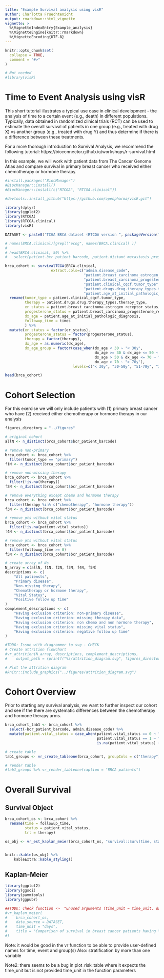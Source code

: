 ```yaml
---
title: "Example Survival analysis using visR"
author: Charlotta Fruechtenicht
output: rmarkdown::html_vignette
vignette: >
  %\VignetteIndexEntry{Example_analysis}
  %\VignetteEngine{knitr::rmarkdown}
  %\VignetteEncoding{UTF-8}
---
```


```r
knitr::opts_chunk$set(
  collapse = TRUE,
  comment = "#>"
)
```

```r
# Not needed
#library(visR)
```


# Time to Event Analysis using visR

This short tutorial illustrates a typical use case in clinical development - the analysis of time to a certain event (e.g., death) in different populations. Typically, data obtained in randomized clinical trials (RCT) can be used to estimate the overall survival of patients in one group (e.g., treated with drug X) vs another group (e.g., treated with drug Y) and thus determine if there is a difference between these treatments.

For a more thorough introduction to Survival Analysis, we recommend the following tutorial: https://bioconnector.github.io/workshops/r-survival.html

In this example, we will work with patient data from The Cancer Genome Atlas and compare survival in primary breast cancer who received either chemotherapy or hormone therapy.

```r
#install.packages("BiocManager")
#BiocManager::install()
#BiocManager::install(c("RTCGA", "RTCGA.clinical"))
```
```r
#devtools::install_github("https://github.com/openpharma/visR.git")
```


```r
library(dplyr)
library(ggplot2)
library(RTCGA)
library(RTCGA.clinical)
library(visR)
```

```r
DATASET <- paste0("TCGA BRCA dataset (RTCGA version ", packageVersion("RTCGA"), ")")

```



```r
# names(BRCA.clinical)[grepl("ecog", names(BRCA.clinical) )]
# 
# head(BRCA.clinical, 50) %>% 
#   select(patient.bcr_patient_barcode, patient.distant_metastasis_present_ind2)

brca_cohort <- survivalTCGA(BRCA.clinical, 
                     extract.cols=c("admin.disease_code", 
                                    "patient.breast_carcinoma_estrogen_receptor_status",
                                    "patient.breast_carcinoma_progesterone_receptor_status",
                                    "patient.clinical_cqcf.tumor_type",
                                    "patient.drugs.drug.therapy_types.therapy_type",
                                    "patient.age_at_initial_pathologic_diagnosis")) %>% 
  rename(tumor_type = patient.clinical_cqcf.tumor_type,
         therapy = patient.drugs.drug.therapy_types.therapy_type,
         er_status = patient.breast_carcinoma_estrogen_receptor_status,
         progesterone_status = patient.breast_carcinoma_progesterone_receptor_status,
         dx_age = patient.age_at_initial_pathologic_diagnosis,
         followup_time = times
         ) %>% 
  mutate(er_status = factor(er_status),
         progesterone_status = factor(progesterone_status),
         therapy = factor(therapy),
         dx_age = as.numeric(dx_age),
         dx_age_group = factor(case_when(dx_age < 30 ~ "< 30y",
                                         dx_age >= 30 & dx_age <= 50 ~ "30-50y",
                                         dx_age > 50 & dx_age <= 70 ~ "51-70y",
                                         dx_age > 70 ~ "> 70y"),
                               levels=c("< 30y", "30-50y", "51-70y", "> 70y")))

head(brca_cohort)

```

# Cohort Selection
For this exercise we will only include patients with (1) primary breast cancer who have (2) received either chemotherapy or hormone therapy in our analysis
```r
figures_directory = "../figures"

# original cohort
allN <- n_distinct(brca_cohort$bcr_patient_barcode)

# remove non-primary
brca_cohort <- brca_cohort %>% 
  filter(tumor_type == "primary")
f1N <- n_distinct(brca_cohort$bcr_patient_barcode)

# remove non-missing therapy
brca_cohort <- brca_cohort %>% 
  filter(!is.na(therapy))
f2N <- n_distinct(brca_cohort$bcr_patient_barcode)

# remove everything except chemo and hormone therapy
brca_cohort <- brca_cohort %>% 
  filter(therapy %in% c("chemotherapy", "hormone therapy"))
f3N <- n_distinct(brca_cohort$bcr_patient_barcode)

# remove pts without vital status
brca_cohort <- brca_cohort %>% 
  filter(!is.na(patient.vital_status))
f4N <- n_distinct(brca_cohort$bcr_patient_barcode)

# remove pts without vital status
brca_cohort <- brca_cohort %>% 
  filter(followup_time >= 0)
f5N <- n_distinct(brca_cohort$bcr_patient_barcode)

# create array of Ns
N_array = c(allN, f1N, f2N, f3N, f4N, f5N)
descriptions <- c(                                                              
    "All patiensts",                                                            
    "Primary disease",                                         
    "Non-missing therapy",                                         
    "Chemotherapy or hormone therapy",
    "Vital Status",
    "Positive follow up time"
)                                                                               
complement_descriptions <- c(                                                   
    "Having exclusion criterion: non-primary disease",                                            
    "Having exclusion criterion: missing therapy data",                                            
    "Having exclusion criterion: non chemo and non hormone therapy",
    "Having exclusion criterion: missing vital status",
    "Having exclusion criterion: negative follow up time"
)

#TODO: Issue with diagrammer to svg - CHECK
# Create attrition flowchart
#vr_attrition(N_array, descriptions, complement_descriptions, 
#    output_path = sprintf("%s/attrition_diagram.svg", figures_directory))

# Plot the attrition diagram
#knitr::include_graphics("../figures/attrition_diagram.svg")
```

# Cohort Overview
Prior to starting any survival analysis, we want to further inspect our cohort and see if the there are systematic differences between the chemotherapy and hormone therapy arms.
```r
brca_cohort_tab1 <- brca_cohort %>% 
  select(-bcr_patient_barcode, admin.disease_code) %>% 
  mutate(patient.vital_status = case_when(patient.vital_status == 0 ~ "alive",
                                          patient.vital_status == 1 ~ "dead",
                                          is.na(patient.vital_status) ~ "missing"))

# create table
tab1_groups <- vr_create_tableone(brca_cohort, groupCols = c("therapy"))

# render table
#tab1_groups %>% vr_render_tableone(caption = "BRCA patients")
```

# Overall Survival
## Survival Object
```r

brca_cohort_os <- brca_cohort %>% 
  rename(time = followup_time,
         status = patient.vital_status,
         trt = therapy)

os_obj <- vr_est_kaplan_meier(brca_cohort_os, "survival::Surv(time, status) ~ trt")


knitr::kable(os_obj) %>% 
    kableExtra::kable_styling()

```

## Kaplan-Meier 
```r
library(ggplot2)
library(ggsci)
library(pammtools)
library(ggpubr)

##TODO: check function ->  "unused arguments (time_unit = time_unit, data_source = data_source)"
#vr_kaplan_meier(
#    brca_cohort_os, 
#    data_source = DATASET, 
#    time_unit = "days",
#    title = "Comparison of survival in breast cancer patients having \nunder hormone therapy vs. #chemotherapy"
#)
```
Note: it would be good in the vr function to be able to provide user-defined names for time, event and group(s)
Also: stratification by more than one variable

Note2: there seems to be a bug in plot_risk_table where it expects the time_unit but is not provided time_unit in the function parameters
